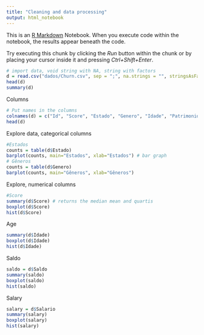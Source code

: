 ```yaml
---
title: "Cleaning and data processing"
output: html_notebook
---
```


This is an [R Markdown](http://rmarkdown.rstudio.com) Notebook. When you execute code within the notebook, the results appear beneath the code. 

Try executing this chunk by clicking the *Run* button within the chunk or by placing your cursor inside it and pressing *Ctrl+Shift+Enter*. 

```r
# import data, void string with NA, string with factors
d = read.csv("dados/Churn.csv", sep = ";", na.strings = "", stringsAsFactors = T)
head(d)
summary(d)
```
Columns
```r

# Put names in the columns
colnames(d) = c("Id", "Score", "Estado", "Genero", "Idade", "Patrimonio", "Saldo", "Produtos", "TemCreditCard", "Ativo", "Salario", "Saiu")
head(d)
```
Explore data, categorical columns
```r
#Estados
counts = table(d$Estado)
barplot(counts, main="Estados", xlab="Estados") # bar graph
# Gêneros
counts = table(d$Genero)
barplot(counts, main="Gêneros", xlab="Gêneros")
```

Explore, numerical columns
```r

#Score
summary(d$Score) # returns the median mean and quartis
boxplot(d$Score)
hist(d$Score)
```
Age
```r

summary(d$Idade)
boxplot(d$Idade)
hist(d$Idade)
```
Saldo
```r
saldo = d$Saldo
summary(saldo)
boxplot(saldo)
hist(saldo)
```
Salary
```r
salary = d$Salario
summary(salary)
boxplot(salary)
hist(salary)
```

